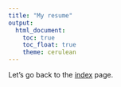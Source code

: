 ```yaml
---
title: "My resume"
output: 
  html_document:
    toc: true
    toc_float: true
    theme: cerulean
---
```


Let's go back to the [index](index.html) page.
